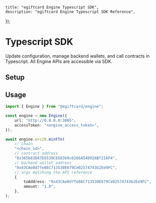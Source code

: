
	title: "egiftcard Engine Typescript SDK",
	description: "egiftcard Engine Typescript SDK Reference",
});

# Typescript SDK

Update configuration, manage backend wallets, and call contracts in Typescript. All Engine APIs are accessible via SDK.

## Setup

<InstallTabs
	npm="npm i @egiftcard/engine"
	yarn="yarn add @egiftcard/engine"
	pnpm="pnpm i @egiftcard/engine"
/>

## Usage

```typescript
import { Engine } from "@egiftcard/engine";

const engine = new Engine({
	url: "http://0.0.0.0:3005",
	accessToken: "<engine_access_token>",
});

await engine.erc20.mintTo(
	// chain
	"<chain_id>",
	// contract address
	"0x365b83D67D5539C6583b9c0266A548926Bf216F4",
	// backend wallet address
	"0x43CAe0d7fe86C713530E679Ce02574743b2Ee9FC",
	// args matching the API reference
	{
		toAddress: "0x43CAe0d7fe86C713530E679Ce02574743b2Ee9FC",
		amount: "1.0",
	},
);
```
